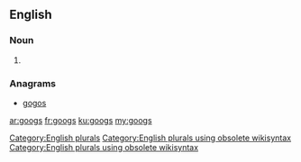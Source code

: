 ==English==

===Noun===
{{head|en}}

# {{plural of|goog}}

===Anagrams===
* [[gogos#English|gogos]]

[[Category:English plurals]][[Category:English plurals using obsolete wikisyntax]][[Category:English plurals using obsolete wikisyntax]]

[[ar:googs]]
[[fr:googs]]
[[ku:googs]]
[[my:googs]]